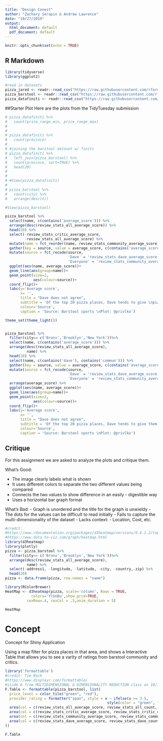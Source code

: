 ```yaml
---
title: "Design Conest"
author: "Zachary Serapin & Andrew Lawrence"
date: "10/27/2019"
output:
  html_document: default
  pdf_document: default
---
```


```r
knitr::opts_chunk$set(echo = TRUE)
```

## R Markdown
```r

library(tidyverse)
library(ggplot2)

#read in datasets
pizza_jared <- readr::read_csv("https://raw.githubusercontent.com/rfordatascience/tidytuesday/master/data/2019/2019-10-01/pizza_jared.csv")
pizza_barstool <- readr::read_csv("https://raw.githubusercontent.com/rfordatascience/tidytuesday/master/data/2019/2019-10-01/pizza_barstool.csv")
pizza_datafiniti <- readr::read_csv("https://raw.githubusercontent.com/rfordatascience/tidytuesday/master/data/2019/2019-10-01/pizza_datafiniti.csv")
```

##Starter Plot
Here are the plots from the TidyTuesday submission

```r

# pizza_datafiniti %>% 
#   count(price_range_min, price_range_max)
# 
# 
# pizza_datafiniti %>% 
#   count(province)
# 
# #joining the barstool dataset w/ finiti
# pizza_datafiniti %>% 
#   left_join(pizza_barstool) %>% 
#   count(province, sort=TRUE) %>% 
#   head(20)
# 
# 
# #View(pizza_datafiniti)
# 
# pizza_barstool %>% 
#   count(city) %>% 
#   arrange(desc(n))

#View(pizza_barstool)

pizza_barstool %>%
  select(name, c(contains('average_score'))) %>%
  arrange(desc(review_stats_all_average_score)) %>% 
  head(20) %>% 
  select(-review_stats_critic_average_score,
         -review_stats_all_average_score) %>% 
  mutate(name = fct_reorder(name, review_stats_community_average_score)) %>% 
  gather(key = source, value = average_score, c(contains('average_score'))) %>% 
  mutate(source = fct_recode(source,
                             'Dave' = 'review_stats_dave_average_score',
                             'Everyone' = 'review_stats_community_average_score')) %>%
  ggplot(aes(name, average_score))+
  geom_line(aes(group=name))+
  geom_point(size=2,
             aes(colour=source))+
  coord_flip()+
  labs(y='Average score',
       x= '',
       title = "Dave does not agree",
       subtitle = 'Of the top 20 pizza places, Dave tends to give \npizza places a lower score',
       colour='Source',
       caption = 'Source: Barstool sports \nPlot: @privlko')

theme_set(theme_light())


pizza_barstool %>%
  filter(city== c('Bronx','Brooklyn','New York'))%>% 
  select(name, c(contains('average_score'))) %>%
  arrange(desc(review_stats_all_average_score),
          name) %>%
  head(20) %>% 
  select(name, c(contains('dave'), contains('commun'))) %>% 
  gather(key = source, value = average_score, c(contains('average_score'))) %>% 
  mutate(source = fct_recode(source,
                             'Dave' = 'review_stats_dave_average_score',
                             'Everyone' = 'review_stats_community_average_score'))  %>% 
  arrange(average_score) %>% 
  ggplot(aes(name, average_score))+
  geom_line(aes(group=name))+
  geom_point(size=2,
             aes(colour=source))+
  coord_flip()+
  labs(y='Average score',
       x= '',
       title = "Dave does not agree",
       subtitle = 'Of the top 20 pizza places, Dave tends to give them a lower score',
       colour='Source',
       caption = 'Source: Barstool sports \nPlot: @privlko')

```
## Critique
For this assignment we are asked to analyze the plots and critique them.

What's Good:

- The image clearly labels what is shown
- It uses different colors to separate the two different values being compared
- Connects the two values to show difference in an easily - digestible way
- Uses a horizontal bar graph format


What's Bad:
- Graph is unordered and the title for the graph is unwieldy
- The dots for the values can be difficult to read initially
- Fails to capture the multi-dimensionality of the dataset
- Lacks context:
- Location, Cost, etc.

```r
#credit:
#https://www.rdocumentation.org/packages/d3heatmap/versions/0.6.1.2/topics/d3heatmap
#https://www.data-to-viz.com/graph/heatmap.html
library(d3heatmap)
library(plotly)
pizza <- pizza_barstool %>%
  filter(city== c('Bronx','Brooklyn','New York'))%>% 
  arrange(desc(review_stats_all_average_score),
          name) %>%
  select(-address1, -longitude, -latitude, -city, -country,-zip) %>%
  head(20)
pizza <- data.frame(pizza, row.names = "name")

library(RColorBrewer)
HeatMap <- d3heatmap(pizza, scale='column', Rowv = TRUE,
            colors='YlGnBu',show_grid=TRUE,
          cexRow=.4, cexCol = .5,anim_duration = 5)

HeatMap

```
# Concept
Concept for Shiny Application

Using a map filter for pizza places in that area, and shows a Interactive Table that allows you to see a varity of ratings from barstool community and critics.

```r
library('formattable')
#credit: Tim Bock
#https://www.displayr.com/formattable/
#slide 6 from MULTIDIMENSIONAL & DIMENSIONALITY REDUCTION class on 10/14
F.Table <- formattable(pizza_barstool, list(
  price_level = color_tile("green", "red"),
  provider_rating = formatter("span", style = x ~ ifelse(x >= 3.5, 
                                               style(color = "green", font.weight = "bold"), NA)),
  area(col = c(review_stats_all_average_score, review_stats_all_count, review_stats_all_total_score)) ~ normalize_bar("bisque", 0.2),
  area(col = c(review_stats_critic_average_score, review_stats_critic_count, review_stats_critic_total_score)) ~ normalize_bar("pink", 0.2),
  area(col = c(review_stats_community_average_score, review_stats_community_count, review_stats_community_total_score)) ~ normalize_bar("lightblue", 0.2),
  area(col = c(review_stats_dave_average_score, review_stats_dave_count, review_stats_dave_total_score)) ~ normalize_bar("lightgreen", 0.2)
))

F.Table
```

